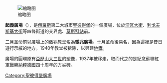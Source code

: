 {{unreferenced|time=2009-05-04}}
[[File:Vosstania_Square_and_Oktyabrskaya_hotel.JPG|缩略图]]

'''起義廣場'''（{{lang-ru|Пло́щадь Восста́ния}}），是[[俄羅斯|俄羅斯]]第二大城市[[聖彼得堡|聖彼得堡]]的一個廣場，位於[[涅瓦大街|涅瓦大街]]、[[利戈夫斯基大街|利戈夫斯基大街]]等四條街道的交界處、[[莫斯科站_(聖彼得堡)|莫斯科站]]前。

[[二月革命|二月革命]]前以廣場上的徵兆教堂名為'''徵兆廣場'''。[[十月革命|十月革命]]後易名，因為這裡是昔日遊行示威的地方。1940年教堂被拆除，以興建[[聖彼得堡地鐵|地鐵]]。

廣場的圓環原有[[亚历山大三世_(俄国)|亞歷山大三世]]的塑像，1937年被移走，取而代之的是紀念蘇聯紅軍戰勝[[納粹德國|納粹德國]]四十周年的方尖碑。

{{coord|display=title}}
[[Category:聖彼得堡廣場|Category:聖彼得堡廣場]]
{{russia-stub}}